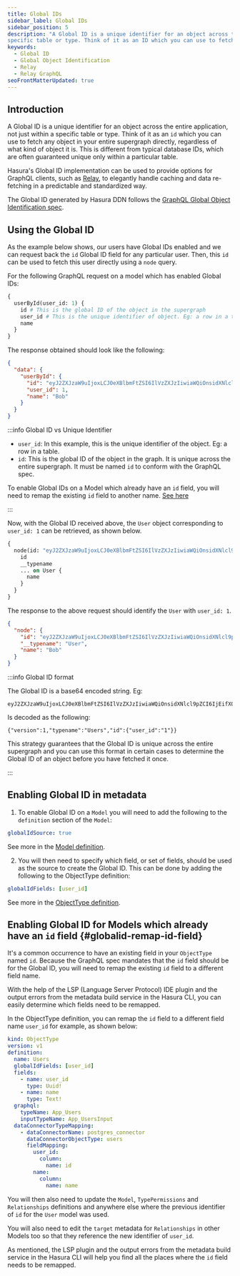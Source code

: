 ```yaml
---
title: Global IDs
sidebar_label: Global IDs
sidebar_position: 5
description: "A Global ID is a unique identifier for an object across the entire application, not just within a
specific table or type. Think of it as an ID which you can use to fetch any object directly, regardless of what kind of object it is. This is different from typical database IDs, which are often guaranteed unique only within a particular table. Hasura's Global ID implementation can be used to provide options for GraphQL clients to elegantly handle caching and data re-fetching in a predictable and standardized way. The Global ID generated by Hasura DDN follows the Relay Global ID spec."
keywords:
  - Global ID
  - Global Object Identification
  - Relay
  - Relay GraphQL
seoFrontMatterUpdated: true
---
```


## Introduction

A Global ID is a unique identifier for an object across the entire application, not just within a specific table or
type. Think of it as an `id` which you can use to fetch any object in your entire supergraph directly, regardless of
what kind of object it is. This is different from typical database IDs, which are often guaranteed unique only within a
particular table.

Hasura's Global ID implementation can be used to provide options for GraphQL clients, such as
[Relay](https://relay.dev/), to elegantly handle caching and data re-fetching in a predictable and standardized way.

The Global ID generated by Hasura DDN follows the
[GraphQL Global Object Identification spec](https://graphql.org/learn/global-object-identification/).

## Using the Global ID

As the example below shows, our users have Global IDs enabled and we can request back the `id` Global ID field for
any particular user. Then, this `id` can be used to fetch this user directly using a `node` query.

For the following GraphQL request on a model which has enabled Global IDs:

```graphql
{
  userById(user_id: 1) {
    id # This is the global ID of the object in the supergraph
    user_id # This is the unique identifier of object. Eg: a row in a table.
    name
  }
}
```

The response obtained should look like the following:

```json
{
  "data": {
    "userById": {
      "id": "eyJ2ZXJzaW9uIjoxLCJ0eXBlbmFtZSI6IlVzZXJzIiwiaWQiOnsidXNlcl9pZCI6IjEifX0=",
      "user_id": 1,
      "name": "Bob"
    }
  }
}
```

:::info Global ID vs Unique Identifier

- `user_id`: In this example, this is the unique identifier of the object. Eg: a row in a table.
- `id`: This is the global ID of the object in the graph. It is unique across the entire supergraph. It must be
named `id` to conform with the GraphQL spec.

To enable Global IDs on a Model which already have an `id` field, you will need to remap the existing `id` field to
another name. [See here](#globalid-remap-id-field)

:::

Now, with the Global ID received above, the `User` object corresponding to `user_id: 1` can be retrieved, as shown
below.

```graphql
{
  node(id: "eyJ2ZXJzaW9uIjoxLCJ0eXBlbmFtZSI6IlVzZXJzIiwiaWQiOnsidXNlcl9pZCI6IjEifX0=") {
    id
    __typename
    ... on User {
      name
    }
  }
}
```

The response to the above request should identify the `User` with `user_id: 1`.

```json
{
  "node": {
    "id": "eyJ2ZXJzaW9uIjoxLCJ0eXBlbmFtZSI6IlVzZXJzIiwiaWQiOnsidXNlcl9pZCI6IjEifX0=",
    "__typename": "User",
    "name": "Bob"
  }
}
```

:::info Global ID format

The Global ID is a base64 encoded string. Eg:

```text
eyJ2ZXJzaW9uIjoxLCJ0eXBlbmFtZSI6IlVzZXJzIiwiaWQiOnsidXNlcl9pZCI6IjEifX0=
```

Is decoded as the following:

```string
{"version":1,"typename":"Users","id":{"user_id":"1"}}
```

This strategy guarantees that the Global ID is unique across the entire supergraph and you can use this format
in certain cases to determine the Global ID of an object before you have fetched it once.

:::

## Enabling Global ID in metadata

1. To enable Global ID on a `Model` you will need to add the following to the `definition` section of the `Model`:

```yaml
globalIdSource: true
```

See more in the [Model definition](/supergraph-modeling/models.mdx#model-modelv1).

2. You will then need to specify which field, or set of fields, should be used as the source to create the Global ID.
This can be done by adding the following to the ObjectType definition:

```yaml
globalIdFields: [user_id]
```

See more in the [ObjectType definition](/supergraph-modeling/types.mdx#objecttype-objecttypev1).

## Enabling Global ID for Models which already have an `id` field {#globalid-remap-id-field}

It's a common occurrence to have an existing field in your `ObjectType` named `id`. Because the GraphQL spec mandates
that the `id` field should be for the Global ID, you will need to remap the existing `id` field to a different field
name.

With the help of the LSP (Language Server Protocol) IDE plugin and the output errors from the metadata build service
in the Hasura CLI, you can easily determine which fields need to be remapped.

In the ObjectType definition, you can remap the `id` field to a different field name `user_id` for example, as shown
below:

```yaml {5,7-8,18-20}
kind: ObjectType
version: v1
definition:
  name: Users
  globalIdFields: [user_id]
  fields:
    - name: user_id
      type: Uuid!
    - name: name
      type: Text!
  graphql:
    typeName: App_Users
    inputTypeName: App_UsersInput
  dataConnectorTypeMapping:
    - dataConnectorName: postgres_connector
      dataConnectorObjectType: users
      fieldMapping:
        user_id:
          column:
            name: id
        name:
          column:
            name: name
```


You will then also need to update the `Model`, `TypePermissions` and `Relationships` definitions and anywhere else
where the previous identifier of `id` for the `User` model was used.

You will also need to edit the `target` metadata for `Relationships` in other Models too so that they reference the
new identifier of `user_id`.

As mentioned, the LSP plugin and the output errors from the metadata build service in the Hasura CLI will help you find
all the places where the `id` field needs to be remapped.